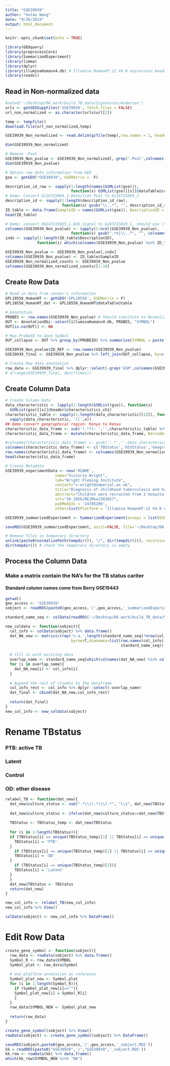 ```yaml
---
title: "GSE39939"
author: "Xutao Wang"
date: "9/26/2019"
output: html_document
---
```


```r
knitr::opts_chunk$set(echo = TRUE)
```


```r
library(GEOquery)
library(preprocessCore)
library(SummarizedExperiment)
library(limma)
library(dplyr)
library(illuminaHumanv4.db) # Illumina HumanHT-12 V4.0 expression beadchip
library(readxl)
```

## Read in Non-normalized data
```r
#setwd('~/Desktop/RA work/build_TB_data/Signatures/Anderson')
urls <- getGEOSuppFiles('GSE39939', fetch_files = FALSE)
url_non_normalized <- as.character(urls$url[2])

temp <- tempfile()
download.file(url_non_normalized,temp)

GSE39939_Non_normalized <- read.delim(gzfile(temp),row.names = 1, header = TRUE)

dim(GSE39939_Non_normalized)
```

```r
# Remove .Pval
GSE39939_Non_pvalue <- GSE39939_Non_normalized[,-grep('.Pval',colnames(GSE39939_Non_normalized))]
dim(GSE39939_Non_pvalue)

```

```r
# Obtain raw data information from GEO
gse <- getGEO("GSE39939", GSEMatrix =  F)

description_id_raw <- sapply(1:length(names(GSMList(gse))), 
                             function(x) GSMList(gse)[[x]]@dataTable@columns$Column[3])
# Demo: Convert 6116725094_J.Detection Pval to 6116725094_J
description_id <- sapply(1:length(description_id_raw), 
                         function(x) gsub("\\..*", "", description_id_raw[x]))
ID_table <- data.frame(SampleID = names(GSMList(gse)), DescriptionID = description_id)
head(ID_table)
```


```r
# Demo: convert X6247215025_L.AVG_Signal to 6247215025_L, should use \\. when mathcing . 
colnames(GSE39939_Non_pvalue) <- sapply(1:ncol(GSE39939_Non_pvalue), 
                             function(x) gsub(".*X|\\..*", "", colnames(GSE39939_Non_pvalue)[x]))
indx <- sapply(1:length(ID_table$DescriptionID), 
              function(i) which(colnames(GSE39939_Non_pvalue) %in% ID_table$DescriptionID[i]));indx

GSE39939_Non_pvalue <- GSE39939_Non_pvalue[,indx]
colnames(GSE39939_Non_pvalue) <- ID_table$SampleID
GSE39939_Non_normalized_counts <- GSE39939_Non_pvalue
colnames(GSE39939_Non_normalized_counts)[1:10]

```

## Create Row Data
```r
# Read in data from vendor's information
GPL10558_HumanHT <- getGEO('GPL10558', GSEMatrix = F)
GPL10558_HumanHT_dat <- GPL10558_HumanHT@dataTable@table

# Annotation
PROBES <- row.names(GSE39939_Non_pvalue) # Should subsitute to Normalized file???
OUT <- AnnotationDbi::select(illuminaHumanv4.db, PROBES, "SYMBOL")
OUT[is.na(OUT)] <- NA

# Map ProbeID to Gene Symbol 
OUT_collapse <- OUT %>% group_by(PROBEID) %>% summarise(SYMBOL = paste(SYMBOL, collapse="///"), times = length(unlist(strsplit(SYMBOL, "///")))) 

GSE39939_Non_pvalue$ID_REF <- row.names(GSE39939_Non_pvalue)
GSE39939_final <- GSE39939_Non_pvalue %>% left_join(OUT_collapse, by=c('ID_REF'="PROBEID")) %>% left_join(GPL10558_HumanHT_dat, by = c('ID_REF'='ID')) 

# Create Row data annotation
row_data <- GSE39939_final %>% dplyr::select(-grep('GSM',colnames(GSE39939_final))) %>% DataFrame()
# arrange(GSE39939_final, desc(times))
```

## Create Column Data
```r
# Create Column Data
data_characteristic <- lapply(1:length(GSMList(gse)), function(x)  
  GSMList(gse)[[x]]@header$characteristics_ch1)
characteristic_table <- sapply(1:length(data_characteristic[[1]]), function(x) 
  sapply(data_characteristic, '[[',x)) 
## Demo convert geographical region: Kenya to Kenya
characteristic_data_frame <- sub('(.*?): ','',characteristic_table) %>% as_tibble()
characteristic_data_frame <- mutate(characteristic_data_frame, Barcode=ID_table$DescriptionID) %>% DataFrame()

#colnames(characteristic_data_frame) <- gsub(':.*','',data_characteristic[[1]])
colnames(characteristic_data_frame) <- c('TBStatus','HIVStatus','GeographicalRegion', 'Barcode')
row.names(characteristic_data_frame) <- colnames(GSE39939_Non_normalized_counts)
head(characteristic_data_frame)
```


```r
# Create Metadata
GSE39939_experimentData <- new('MIAME',
                      name="Victoria Wright",
                      lab="Wright Fleming Institute",
                      contact="v.wright@imperial.ac.uk",
                      title="Diagnosis of childhood tuberculosis and host RNA expression in Africa",
                      abstract="Children were recruited from 2 hospitals in Coast Province, Kenya (n=157) who were either HIV+ or HIV - with either active TB (culture confirmed), active TB (culture negative), LTBI or OD.",
                      url="10.1056/NEJMoa1303657",
                      pubMedIds = '24785206',
                      other=list(Platform = 'Illumina HumanHT-12 V4.0 expression beadchip (GPL10558)'))

GSE39939_summarizedExperiemnt <- SummarizedExperiment(assays = list(GSE39939_Non_normalized_counts= as.matrix(GSE39939_Non_normalized_counts)), colData = characteristic_data_frame, rowData = row_data, metadata = list(GSE39939_experimentData)); GSE39939_summarizedExperiemnt

```

```r
saveRDS(GSE39939_summarizedExperiemnt, ascii=FALSE, file='~/Desktop/RA work/build_TB_data/Signatures/Anderson/GSE39939/GSE39939_summarizedExperiemnt.RDS')

# Remove files in temporary directory
unlink(paste0(normalizePath(tempdir()), "/", dir(tempdir())), recursive = TRUE)
dir(tempdir()) # check the temporary directory is empty
```


## Process the Column Data 

### Make a matrix contain the NA's for the TB status cariter
#### Standard column names come from Berry GSE19443
```r
getwd()
geo_access <- 'GSE39939'
sobject <- readRDS(paste0(geo_access,'/',geo_access,'_summarizedExperiemnt.RDS'))
```

```r
standard_name_seq <- colData(readRDS('~/Desktop/RA work/build_TB_data/Signatures/Berry/GSE19443/GSE19443_summarizedExperiemnt.RDS')) %>% data.frame() %>% colnames

new_coldata <- function(sobject){
  col_info <- colData(sobject) %>% data.frame()
  dat_NA_new <- matrix(c(rep('n.a.',length(standard_name_seq)*nrow(col_info))),ncol=length(standard_name_seq),
                             byrow=T,dimnames=list(row.names(col_info),
                                                   standard_name_seq)) %>% data.frame()
  
  # fill in with existing data
  overlap_name <- standard_name_seq[which(colnames(dat_NA_new) %in% colnames(col_info))]
  for (i in overlap_name){
    dat_NA_new[i] <- col_info[i]
  }
  
  # Append the rest of cloumns to the dataframe
  col_info_rest <- col_info %>% dplyr::select(-overlap_name)
  dat_final <- cbind(dat_NA_new,col_info_rest)
  
  return(dat_final)
}
new_col_info <- new_coldata(sobject)
```

# Rename TBstatus
### PTB: active TB
### Latent
### Control
### OD: other disease
```r
relabel_TB <- function(dat_new){
  dat_new$culture_status <- sub(".*\\((.*)\\).*", "\\1", dat_new$TBStatus)
  
  dat_new$culture_status <- ifelse(dat_new$culture_status==dat_new$TBStatus,'n.a.',dat_new$culture_status)
  
  TBStatus <- TBStatus_temp <- dat_new$TBStatus
  
  for (i in 1:length(TBStatus)){
  if (TBStatus[i] == unique(TBStatus_temp)[1] || TBStatus[i] == unique(TBStatus_temp)[4]){
    TBStatus[i] = 'PTB'
  }
    if (TBStatus[i] == unique(TBStatus_temp)[2] || TBStatus[i] == unique(TBStatus_temp)[5]){
    TBStatus[i] = 'OD'
  }
    if (TBStatus[i] == unique(TBStatus_temp)[3]){
    TBStatus[i] = 'Latent'
  }
  }
  dat_new$TBStatus <- TBStatus
  return(dat_new)
}

new_col_info <- relabel_TB(new_col_info) 
new_col_info %>% View()

colData(sobject) <- new_col_info %>% DataFrame()

```

# Edit Row Data

```r
create_gene_symbol <- function(sobject){
  row_data <- rowData(sobject) %>% data.frame()
  Symbol_R <- row_data$SYMBOL 
  Symbol_plat <- row_data$Symbol
  
  # Use platform annotation as reference 
  Symbol_plat_new <- Symbol_plat
  for (i in 1:length(Symbol_R)){
    if (Symbol_plat_new[i]==""){
    Symbol_plat_new[i] = Symbol_R[i]
    }
  }
  row_data$SYMBOL_NEW <- Symbol_plat_new
  
  return(row_data)
}

create_gene_symbol(sobject) %>% View()
rowData(sobject) <- create_gene_symbol(sobject) %>% DataFrame()

saveRDS(sobject,paste0(geo_access,'/',geo_access,'_sobject.RDS'))
kk = readRDS(paste0("GSE39939",'/',"GSE39939",'_sobject.RDS'))
kk_row <- rowData(kk) %>% data.frame()
which(kk_row$SYMBOL_NEW %in% "NA")
```






